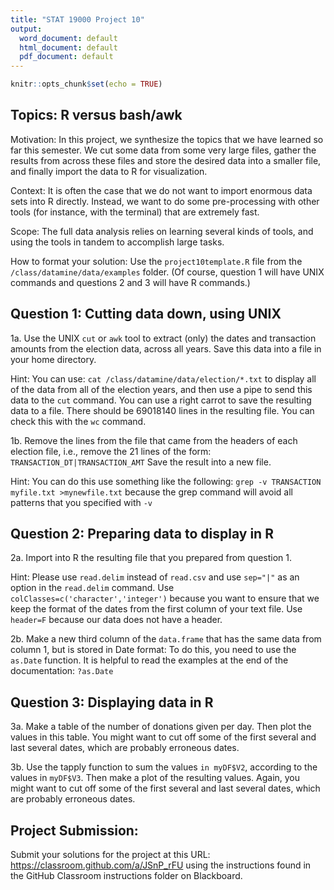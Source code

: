 ```yaml
---
title: "STAT 19000 Project 10"
output:
  word_document: default
  html_document: default
  pdf_document: default
---
```


```r
knitr::opts_chunk$set(echo = TRUE)
```

## Topics:  R versus bash/awk

Motivation:  In this project, we synthesize the topics that we have learned so far this semester.  We cut some data from some very large files, gather the results from across these files and store the desired data into a smaller file, and finally import the data to R for visualization.

Context:  It is often the case that we do not want to import enormous data sets into R directly.  Instead, we want to do some pre-processing with other tools (for instance, with the terminal) that are extremely fast.

Scope:  The full data analysis relies on learning several kinds of tools, and using the tools in tandem to accomplish large tasks.

How to format your solution:  Use the `project10template.R` file from the `/class/datamine/data/examples` folder.  (Of course, question 1 will have UNIX commands and questions 2 and 3 will have R commands.)

## Question 1: Cutting data down, using UNIX

1a.  Use the UNIX `cut` or `awk` tool to extract (only) the dates and transaction amounts from the election data, across all years.  Save this data into a file in your home directory.

Hint:  You can use:
`cat /class/datamine/data/election/*.txt`
to display all of the data from all of the election years, and then use a pipe to send this data to the `cut` command.  You can use a right carrot to save the resulting data to a file.  There should be 69018140 lines in the resulting file.  You can check this with the `wc` command.

1b.  Remove the lines from the file that came from the headers of each election file, i.e., remove the 21 lines of the form:
`TRANSACTION_DT|TRANSACTION_AMT`
Save the result into a new file.

Hint:  You can do this use something like the following:
`grep -v TRANSACTION myfile.txt >mynewfile.txt`
because the grep command will avoid all patterns that you specified with `-v`

## Question 2: Preparing data to display in R

2a.  Import into R the resulting file that you prepared from question 1.

Hint:  Please use `read.delim` instead of `read.csv` and use `sep="|"` as an option in the `read.delim` command.  Use `colClasses=c('character','integer')` because you want to ensure that we keep the format of the dates from the first column of your text file.  Use `header=F` because our data does not have a header.


2b.  Make a new third column of the `data.frame`
that has the same data from column 1, but is stored in Date format:
To do this, you need to use the `as.Date` function.  It is helpful to read the examples at the end of the documentation: `?as.Date`


## Question 3: Displaying data in R

3a.  Make a table of the number of donations given per day.  Then plot the values in this table.  You might want to cut off some of the first several and last several dates, which are probably erroneous dates.


3b.  Use the tapply function to sum the values `in myDF$V2`,
according to the values in `myDF$V3`.  Then make a plot of the resulting values.
Again, you might want to cut off some of the first several and last several dates, which are probably erroneous dates.

## Project Submission:

Submit your solutions for the project at this URL: <https://classroom.github.com/a/JSnP_rFU> using the instructions found in the GitHub Classroom instructions folder on Blackboard.



